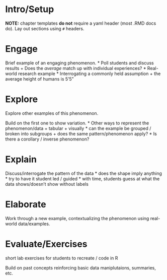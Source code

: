 # Intro/Setup

**NOTE:** chapter templates **do not** require a yaml header (most .RMD docs do). Lay out sections using `#` headers.


# Engage

Brief example of an engaging phenomenon.
  * Poll students and discuss results
    + Does the *average* match up with individual experiences?
  * Real-world research example
  * Interrogating a commonly held assumption
    + the average height of humans is 5'5"


# Explore

Explore other examples of this phenomenon.


Build on the first one to show variation.
  * Other ways to represent the phenomenon/data
    + tabular
    + visually
  * can the example be grouped / broken into subgroups
    + does the same pattern/phenomenon apply?
  * Is there a corollary / inverse phenomenon?


# Explain


Discuss/interrogate the pattern of the data
  * does the shape imply anything
  * try to have it student led / guided
  * with time, students guess at what the data shows/doesn't show without labels

# Elaborate

Work through a new example, contextualizing the phenomenon using real-world data/examples.


# Evaluate/Exercises

 short lab exercises for students to recreate / code in R
 
 Build on past concepts reinforcing basic data maniplutaions, summaries, etc.

